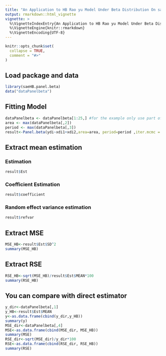 ---
title: "An Application to HB Rao yu Model Under Beta Distribution On sampel dataset"
output: rmarkdown::html_vignette
vignette: >
  %\VignetteIndexEntry{An Application to HB Rao yu Model Under Beta Distribution On sampel dataset}
  %\VignetteEngine{knitr::rmarkdown}
  %\VignetteEncoding{UTF-8}
---

```{r, include = FALSE}
knitr::opts_chunk$set(
  collapse = TRUE,
  comment = "#>"
)
```

## Load package and data
```{r setup}
library(saeHB.panel.beta)
data("dataPanelbeta")
```

## Fitting Model
```{r}
dataPanelbeta <- dataPanelbeta[1:25,] #for the example only use part of the dataset
area <- max(dataPanelbeta[,2])
period <- max(dataPanelbeta[,3])
result<-Panel.beta(ydi~xdi1+xdi2,area=area, period=period ,iter.mcmc = 10000,thin=5,burn.in = 1000,data=dataPanelbeta)
```

## Extract mean estimation

### Estimation
```{r}
result$Est
```
### Coefficient Estimation
```{r}
result$coefficient
```
### Random effect variance estimation
```{r}
result$refvar
```

## Extract MSE
```{r}
MSE_HB<-result$Est$SD^2
summary(MSE_HB)
```
## Extract RSE
```{r}
RSE_HB<-sqrt(MSE_HB)/result$Est$MEAN*100
summary(RSE_HB)
```

## You can compare with direct estimator
```{r}
y_dir<-dataPanelbeta[,1]
y_HB<-result$Est$MEAN
y<-as.data.frame(cbind(y_dir,y_HB))
summary(y)
MSE_dir<-dataPanelbeta[,4]
MSE<-as.data.frame(cbind(MSE_dir, MSE_HB))
summary(MSE)
RSE_dir<-sqrt(MSE_dir)/y_dir*100
RSE<-as.data.frame(cbind(RSE_dir, RSE_HB))
summary(RSE)
```
